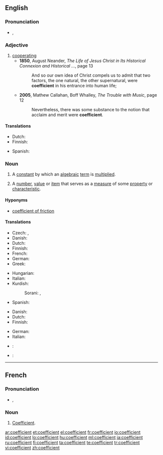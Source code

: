 {{wikipedia}}
==English==

===Pronunciation===
* {{a|UK}} {{IPA|/ˌkəʊˈɪ.fɪʃn̩t/|/ˌkəʊˈi.fɪʃn̩t/}}, {{SAMPA|1=/%k@U"I.fISn=t/|2=/%k@U"i.fISn=t/}}

===Adjective===
{{en-adj}}

# [[cooperating]]
#* '''1850''', August Neander, ''The Life of Jesus Christ in Its Historical Connexion and Historical ...'', page 13
#*: And so our own idea of Christ compels us to admit that two factors, the one natural, the other supernatural, were '''coefficient''' in his entrance into human life;
#* '''2005''', Mathew Callahan, Boff Whalley, ''The Trouble with Music'', page 12
#*: Nevertheless, there was some substance to the notion that acclaim and merit were '''coefficient'''.

====Translations====
{{trans-top|cooperating}}
* Dutch: {{t|nl|behulpzaam}}
* Finnish: {{t|fi|myötävaikuttava}}
{{trans-mid}}
* Spanish: {{t-|es|coeficiente}}
{{trans-bottom}}

===Noun===
{{en-noun}}

# {{math}} A [[constant]] by which an [[algebraic]] [[term]] is [[multiply|multiplied]].
# A [[number]], [[value]] or [[item]] that serves as a [[measure]] of some [[property]] or [[characteristic]].

====Hyponyms====
* {{sense|a number, value or item that serves as a measure of some property or characteristic}} [[coefficient of friction]]

====Translations====
{{trans-top|algebraic constant}}
* Czech: {{t+|cs|koeficient|m}}, {{t-|cs|součinitel|m}}
* Danish: {{t|da|koefficient|c}}
* Dutch: {{t+|nl|coëfficiënt|m}}
* Finnish: {{t-|fi|kerroin}}
* French: {{t+|fr|coefficient|m}}
* German: {{t-|de|Koeffizient|m}}
* Greek: {{t+|el|συντελεστής|m|sc=Grek}}
{{trans-mid}}
* Hungarian: {{t+|hu|együttható}}
* Italian: {{t-|it|coefficiente|m}}
* Kurdish:
*: Sorani: {{t|ku|هاوکۆڵکه‌|tr=hawkolke|sc=ku-Arab}}, {{t|ku|فاکته‌ری هاوبه‌ش|tr=fakteri hawbesh|sc=ku-Arab}}
* Spanish: {{t-|es|coeficiente|m}}
{{trans-bottom}}

{{trans-top|measure of some property or characteristic}}
* Danish: {{t|da|koefficient|c}}
* Dutch: {{t+|nl|coëfficiënt|m}}
* Finnish: {{t-|fi|kerroin}}
{{trans-mid}}
* German: {{t-|de|Koeffizient|m}}
* Italian: {{t-|it|coefficiente|m}}
{{trans-bottom}}

{{checktrans-top}}
* {{ttbc|French}}: {{t+|fr|coefficient|m}}
{{trans-mid}}
* {{ttbc|Spanish}}: {{t-|es|coeficiente|m}}
{{trans-bottom}}

----

==French==

===Pronunciation===
* {{IPA|/kɔ.e.fi.sjɑ̃/|lang=fr}}, {{SAMPA|/kO.e.fi.sjA~/|lang=fr}}

===Noun===
{{fr-noun|m}}

# [[#English|Coefficient]].

[[ar:coefficient]]
[[et:coefficient]]
[[el:coefficient]]
[[fr:coefficient]]
[[io:coefficient]]
[[id:coefficient]]
[[lo:coefficient]]
[[hu:coefficient]]
[[ml:coefficient]]
[[ja:coefficient]]
[[ru:coefficient]]
[[fi:coefficient]]
[[ta:coefficient]]
[[te:coefficient]]
[[tr:coefficient]]
[[vi:coefficient]]
[[zh:coefficient]]